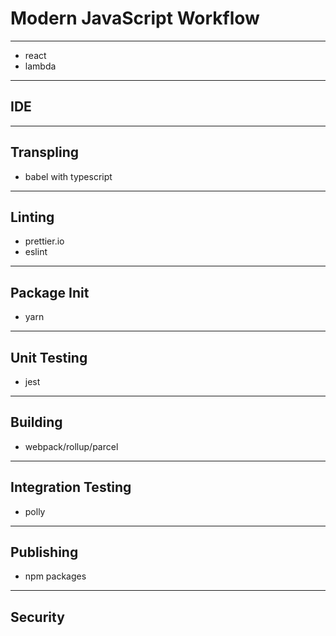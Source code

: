# Modern JavaScript Workflow

---

- react
- lambda

---

## IDE

---

## Transpling

- babel with typescript

---

## Linting

- prettier.io
- eslint

---

## Package Init

- yarn

---

## Unit Testing

- jest

---

## Building

- webpack/rollup/parcel

---

## Integration Testing

- polly

---

## Publishing

- npm packages

---

## Security

